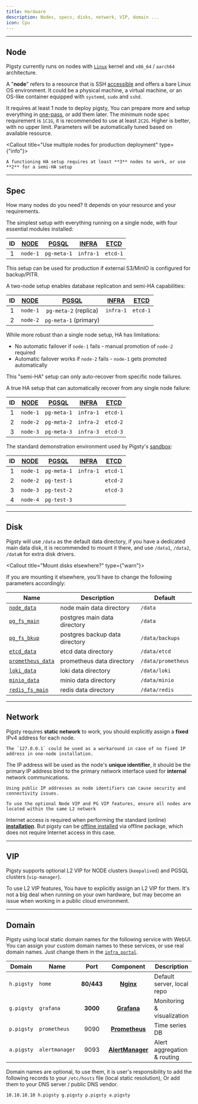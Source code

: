 ```yaml
---
title: Hardware
description: Nodes, specs, disks, network, VIP, domain ...
icon: Cpu
---
```


--------

## Node

Pigsty currently runs on nodes with [`Linux`](#linux-os) kernel and `x86_64` / `aarch64` architecture.

A "**node**" refers to a resource that is SSH [accessible](#accessibility) and offers a bare Linux OS environment.
It could be a physical machine, a virtual machine, or an OS-like container equipped with `systemd`, `sudo` and `sshd`.

It requires at least <span className="text-xl font-black"> 1 </span> node to deploy pigsty,
You can prepare more and setup everything in [one-pass](/docs/admin/playbook#deployment), or add them later.
The minimum node spec requirement is `1C1G`, it is recommended to use at least `2C2G`.
Higher is better, with no upper limit. Parameters will be automatically tuned based on available resource.

<Callout title="Use multiple nodes for production deployment" type={"info"}>

    A functioning HA setup requires at least **3** nodes to work, or use **2** for a semi-HA setup

</Callout>


--------

## Spec

How many nodes do you need? It depends on your resource and your requirements.

<Callout title="Single Node Setup" type="info">

The simplest setup with everything running on a single node, with four essential modules installed:

| ID | [NODE](/docs/node) | [PGSQL](/docs/pgsql) | [INFRA](/docs/infra) | [**ETCD**](/docs/etcd) |
|:--:|:------------------:|:--------------------:|:--------------------:|:----------------------:|
| 1  |      `node-1`      |     `pg-meta-1`      |      `infra-1`       |        `etcd-1`        |

This setup can be used for production if external S3/MinIO is configured for backup/PITR.

</Callout>

<Callout title="Two Node Setup" type="info">

A two-node setup enables database replication and semi-HA capabilities:

| ID | [NODE](/docs/node) | [PGSQL](/docs/pgsql)  | [INFRA](/docs/infra) | [**ETCD**](/docs/etcd) |
|:--:|:------------------:|:---------------------:|:--------------------:|:----------------------:|
| 1  |      `node-1`      | `pg-meta-2` (replica) |      `infra-1`       |        `etcd-1`        |
| 2  |      `node-2`      | `pg-meta-1` (primary) |                      |                        |

While more robust than a single node setup, HA has limitations:
- No automatic failover if `node-1` fails - manual promotion of `node-2` required
- Automatic failover works if `node-2` fails - `node-1` gets promoted automatically

This "semi-HA" setup can only auto-recover from specific node failures.

</Callout>

<Callout title="Three Node Setup" type="info">

A true HA setup that can automatically recover from any single node failure:

| ID | [NODE](/docs/node) | [PGSQL](/docs/pgsql) | [INFRA](/docs/infra) | [**ETCD**](/docs/etcd) |
|:--:|:------------------:|:--------------------:|:--------------------:|:----------------------:|
| 1  |      `node-1`      |     `pg-meta-1`      |      `infra-1`       |        `etcd-1`        |
| 2  |      `node-2`      |     `pg-meta-2`      |      `infra-2`       |        `etcd-2`        |
| 3  |      `node-3`      |     `pg-meta-3`      |      `infra-3`       |        `etcd-3`        |

</Callout>

<Callout title="Four Node Setup" type="info">

The standard demonstration environment used by Pigsty's [sandbox](/docs/prepare/sandbox):

| ID | [NODE](/docs/node) | [PGSQL](/docs/pgsql) | [INFRA](/docs/infra) | [**ETCD**](/docs/etcd) |
|:--:|:------------------:|:--------------------:|:--------------------:|:----------------------:|
| 1  |      `node-1`      |     `pg-meta-1`      |      `infra-1`       |        `etcd-1`        |
| 2  |      `node-2`      |     `pg-test-1`      |                      |        `etcd-2`        |
| 3  |      `node-3`      |     `pg-test-2`      |                      |        `etcd-3`        |
| 4  |      `node-4`      |     `pg-test-3`      |                      |                        |

</Callout>




------

## Disk

Pigsty will use `/data` as the default data directory, if you have a dedicated main data disk, it is recommended to mount it there,
and use `/data1`, `/data2`, `/dataN` for extra disk drivers.

<Callout title="Mount disks elsewhere?" type={"warn"}>

If you are mounting it elsewhere, you'll have to change the following parameters accordingly:

| Name                                                   | Description                    | Default            |
|--------------------------------------------------------|--------------------------------|--------------------|
| [`node_data`](/docs/node/param#node_data)              | node main data directory       | `/data`            |
| [`pg_fs_main`](/docs/pgsql/param#pg_fs_main)           | postgres main data directory   | `/data`            |
| [`pg_fs_bkup`](/docs/pgsql/param#pg_fs_bkup)           | postgres backup data directory | `/data/backups`    |
| [`etcd_data`](/docs/etcd/param#etcd_data)              | etcd data directory            | `/data/etcd`       |
| [`prometheus_data`](/docs/infra/param#prometheus_data) | prometheus data directory      | `/data/prometheus` |
| [`loki_data`](/docs/infra/param#loki_data)             | loki data directory            | `/data/loki`       |
| [`minio_data`](/docs/minio/param#minio_data)           | minio data directory           | `/data/minio`      |
| [`redis_fs_main`](/docs/redis/param#redis_fs_main)     | redis data directory           | `/data/redis`      |

</Callout>



--------

## Network

Pigsty requires **static network** to work, you should explicitly assign a **fixed** IPv4 address for each node.

<Callout title="Don't have a fixed IP?" type="info">

    The `127.0.0.1` could be used as a workaround in case of no fixed IP address in one-node installation.

</Callout>

The IP address will be used as the node's **unique identifier**, it should be the primary IP address bind to the primary network interface used for **internal** network communications.

<Callout title="Never use Public IP as identifier" type="error">

    Using public IP addresses as node identifiers can cause security and connectivity issues.

</Callout>

<Callout title="L2 VIP require L2 Networking" type="warn">

    To use the optional Node VIP and PG VIP features, ensure all nodes are located within the same L2 network

</Callout>

Internet access is required when performing the standard (online) [**installation**](/docs/install).
But pigsty can be [offline installed](/docs/install/offline) via offline package,
which does not require Internet access in this case.



--------

## VIP

Pigsty supports optional L2 VIP for NODE clusters (`keepalived`) and PGSQL clusters (`vip-manager`).

To use L2 VIP features, You have to explicitly assign an L2 VIP for them. 
It's not a big deal when running on your own hardware,
but may become an issue when working in a public cloud environment.




--------

## Domain

Pigsty using local static domain names for the following service with WebUI.
You can assign your custom domain names to these services, or use real domain names.
Just change them in the [`infra_portal`](/docs/infra/param#infra_portal).

|   Domain   | Name           |    Port    |                     Component                      | Description                 |
|:----------:|----------------|:----------:|:--------------------------------------------------:|-----------------------------|
| `h.pigsty` | `home`         | **80/443** |        [**Nginx**](/docs/infra/arch/#nginx)        | Default server, local repo  |
| `g.pigsty` | `grafana`      |  **3000**  |      [**Grafana**](/docs/infra/arch/#grafana)      | Monitoring & visualization  |
| `p.pigsty` | `prometheus`   |    9090    |   [**Prometheus**](/docs/infra/arch/#prometheus)   | Time series DB              |
| `a.pigsty` | `alertmanager` |    9093    | [**AlertManager**](/docs/infra/arch/#alertmanager) | Alert aggregation & routing |



Domain names are optional, to use them, it is user's responsibility to add the following records to your `/etc/hosts` file (local static resolution),
Or add them to your DNS server / public DNS vendor.

```bash
10.10.10.10 h.pigsty g.pigsty p.pigsty a.pigsty
```

